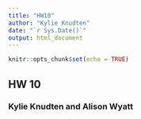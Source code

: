 ```yaml
---
title: "HW10"
author: "Kylie Knudten"
date: "`r Sys.Date()`"
output: html_document
---
```


```r
knitr::opts_chunk$set(echo = TRUE)
```

## HW 10
### Kylie Knudten and Alison Wyatt


